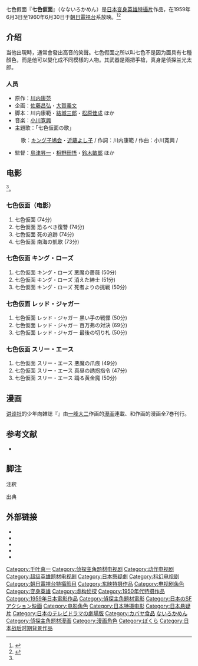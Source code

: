 {{expand|time=2015-01-11}}

七色假面『'''七色仮面'''』（なないろかめん）是[[日本|日本]][[变身英雄|变身英雄]][[特攝片|特攝片]]作品，在1959年6月3日至1960年6月30日于[[朝日電視台|朝日電視台]]系放映。<ref>{{Cite book |author=石橋春海 |year=2013 |title=COSMIC MOOK 蘇る昭和特撮ヒーロー |page=42 |publisher=コスミック出版 |location= |isbn=978-4774758534 |quote= }}</ref><ref>{{cite book|last=岩佐 (Iwasa)|first=陽一 (Yoichi)|title=70年代カルトTV図鑑 (70-Nendai Karuto TV zukan)|date=Apr 2001|publisher=Bungeishunjū Ltd.|location=Japan|isbn=978-4167660154|page=18}}</ref>

==介绍==
当他出現時，通常會發出高音的笑聲。七色假面之所以叫七色不是因为面具有七種顏色，而是他可以變化成不同模樣的人物。其武器是兩把手槍，真身是侦探兰光太郎。

===人员===
* 原作：[[川内康范|川内康范]]
* 企画：[[佐藤昌弘|佐藤昌弘]]・[[大賀義文|大賀義文]]
* 脚本：川内康範・[[結城三郎|結城三郎]]・[[松原佳成|松原佳成]] ほか
* 音楽：[[小川寛興|小川寛興]]
* 主題歌：「七色仮面の歌」
: 歌：[[キング子鳩会|キング子鳩会]]・[[近藤よし子|近藤よし子]] / 作詞：川内康範 / 作曲：小川寛興 / 
* 監督：[[島津昇一|島津昇一]]・[[相野田悟|相野田悟]]・[[鈴木敏郎_(映画監督)|鈴木敏郎]] ほか
==电影==
<ref name = "画報43"/>。
=== 七色仮面（电影） ===
# 七色仮面 (74分)
# 七色仮面 恐るべき復讐 (74分)
# 七色仮面 死の追跡 (74分)
# 七色仮面 南海の凱歌 (73分)

=== 七色仮面 キング・ローズ ===
# 七色仮面 キング・ローズ 悪魔の薔薇 (50分)
# 七色仮面 キング・ローズ 消えた紳士 (51分)
# 七色仮面 キング・ローズ 死者よりの挑戦 (50分)

=== 七色仮面 レッド・ジャガー ===
# 七色仮面 レッド・ジャガー 黒い手の戦慄 (50分)
# 七色仮面 レッド・ジャガー 百万弗の対決 (69分)
# 七色仮面 レッド・ジャガー 最後の切り札 (50分)

=== 七色仮面 スリー・エース ===
# 七色仮面 スリー・エース 悪魔の爪痕 (49分)
# 七色仮面 スリー・エース 真昼の誘拐指令 (47分)
# 七色仮面 スリー・エース 踊る黄金魔 (50分)
== 漫画 ==
{{漫画}}
[[讲谈社|讲谈社]]的少年向雑誌『{{link-ja|我们 (杂志)|ぼくら|我们}}』由[[一峰大二|一峰大二]]作画的[[漫画|漫画]]連載{{Sfn|超人画報|1995|p=45}}、{{link-ja|鈴木出版|鈴木出版}}和{{link-ja|村山一夫|村山一夫}}作画的漫画全7巻刊行。
== 参考文献 ==
* {{Cite book 
|editor=竹書房/イオン編 
|date=1995-11-30 
|title=超人画報 国産架空ヒーロー40年の歩み 
|publisher=[[竹書房|竹書房]] 
|id=C0076 
|isbn=4-88475-874-9
|ref={{SfnRef|超人画報|1995}}
}}
== 脚注 ==
{{Reflist}}
;注釈
{{Reflist|group="注釈"}}
;出典
{{Reflist}}
== 外部链接==
*{{URL |www.tvdrama-db.com/drama_info/p/id-2282 |七色仮面（第1部）コブラ仮面 - ドラマ詳細データ - ◇テレビドラマデータベース◇ }}
*{{URL |www.tvdrama-db.com/drama_info/p/id-40976 |七色仮面（第2部）キング・ローズ - ドラマ詳細データ - ◇テレビドラマデータベース◇ }}
*{{URL |www.tvdrama-db.com/drama_info/p/id-46240 |七色仮面（第3部）レッド・ジャガー - ドラマ詳細データ - ◇テレビドラマデータベース◇ }}
*{{URL |www.tvdrama-db.com/drama_info/p/id-3041 |七色仮面（第4部）スリー・エース（スリーエース） - ドラマ詳細データ - ◇テレビドラマデータベース◇ }}
*<small>{{URL |www.tvdrama-db.com/drama_info/p/id-3117 |新七色仮面（七色仮面　第5部「龍虎の地図」、第6部「毒蜘蛛に手を出すな」、第7部「日本は狙われている」） - ドラマ詳細データ - ◇テレビドラマデータベース◇ }}</small>

[[Category:千叶真一|Category:千叶真一]]
[[Category:侦探主角题材电视剧|Category:侦探主角题材电视剧]]
[[Category:动作电视剧|Category:动作电视剧]]
[[Category:超级英雄题材电视剧|Category:超级英雄题材电视剧]]
[[Category:日本懸疑劇|Category:日本懸疑劇]]
[[Category:科幻电视剧|Category:科幻电视剧]]
[[Category:朝日電視台特攝節目|Category:朝日電視台特攝節目]]
[[Category:东映特摄作品|Category:东映特摄作品]]
[[Category:电视剧角色|Category:电视剧角色]]
[[Category:变身英雄|Category:变身英雄]]
[[Category:虚构侦探|Category:虚构侦探]]
[[Category:1950年代特摄作品|Category:1950年代特摄作品]]
[[Category:1959年日本電影作品|Category:1959年日本電影作品]]
[[Category:偵探主角題材電影|Category:偵探主角題材電影]]
[[Category:日本のSFアクション映画|Category:日本のSFアクション映画]]
[[Category:电影角色|Category:电影角色]]
[[Category:日本特摄电影|Category:日本特摄电影]]
[[Category:日本悬疑片|Category:日本悬疑片]]
[[Category:日本のテレビドラマの劇場版|Category:日本のテレビドラマの劇場版]]
[[Category:カバヤ食品|Category:カバヤ食品]]
[[Category:漫画作品_な|ないろかめん]]
[[Category:侦探主角题材漫画|Category:侦探主角题材漫画]]
[[Category:漫画角色|Category:漫画角色]]
[[Category:ぼくら|Category:ぼくら]]
[[Category:日本战后时期背景作品|Category:日本战后时期背景作品]]